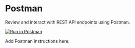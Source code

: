 # Postman

Review and interact with REST API endpoints using Postman.

[![Run in Postman](https://run.pstmn.io/button.svg)](https://app.getpostman.com/run-collection/c6b1ac9979e7c5bbb73f)

Add Postman instructions here.
